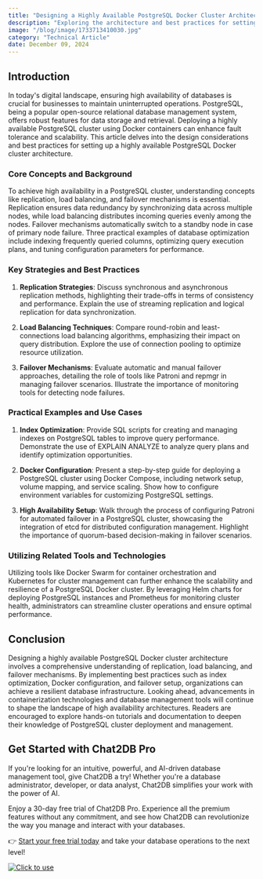 ```yaml
---
title: "Designing a Highly Available PostgreSQL Docker Cluster Architecture"
description: "Exploring the architecture and best practices for setting up a highly available PostgreSQL cluster using Docker."
image: "/blog/image/1733713410030.jpg"
category: "Technical Article"
date: December 09, 2024
---
```


## Introduction

In today's digital landscape, ensuring high availability of databases is crucial for businesses to maintain uninterrupted operations. PostgreSQL, being a popular open-source relational database management system, offers robust features for data storage and retrieval. Deploying a highly available PostgreSQL cluster using Docker containers can enhance fault tolerance and scalability. This article delves into the design considerations and best practices for setting up a highly available PostgreSQL Docker cluster architecture.

### Core Concepts and Background

To achieve high availability in a PostgreSQL cluster, understanding concepts like replication, load balancing, and failover mechanisms is essential. Replication ensures data redundancy by synchronizing data across multiple nodes, while load balancing distributes incoming queries evenly among the nodes. Failover mechanisms automatically switch to a standby node in case of primary node failure. Three practical examples of database optimization include indexing frequently queried columns, optimizing query execution plans, and tuning configuration parameters for performance.

### Key Strategies and Best Practices

1. **Replication Strategies**: Discuss synchronous and asynchronous replication methods, highlighting their trade-offs in terms of consistency and performance. Explain the use of streaming replication and logical replication for data synchronization.

2. **Load Balancing Techniques**: Compare round-robin and least-connections load balancing algorithms, emphasizing their impact on query distribution. Explore the use of connection pooling to optimize resource utilization.

3. **Failover Mechanisms**: Evaluate automatic and manual failover approaches, detailing the role of tools like Patroni and repmgr in managing failover scenarios. Illustrate the importance of monitoring tools for detecting node failures.

### Practical Examples and Use Cases

1. **Index Optimization**: Provide SQL scripts for creating and managing indexes on PostgreSQL tables to improve query performance. Demonstrate the use of EXPLAIN ANALYZE to analyze query plans and identify optimization opportunities.

2. **Docker Configuration**: Present a step-by-step guide for deploying a PostgreSQL cluster using Docker Compose, including network setup, volume mapping, and service scaling. Show how to configure environment variables for customizing PostgreSQL settings.

3. **High Availability Setup**: Walk through the process of configuring Patroni for automated failover in a PostgreSQL cluster, showcasing the integration of etcd for distributed configuration management. Highlight the importance of quorum-based decision-making in failover scenarios.

### Utilizing Related Tools and Technologies

Utilizing tools like Docker Swarm for container orchestration and Kubernetes for cluster management can further enhance the scalability and resilience of a PostgreSQL Docker cluster. By leveraging Helm charts for deploying PostgreSQL instances and Prometheus for monitoring cluster health, administrators can streamline cluster operations and ensure optimal performance.

## Conclusion

Designing a highly available PostgreSQL Docker cluster architecture involves a comprehensive understanding of replication, load balancing, and failover mechanisms. By implementing best practices such as index optimization, Docker configuration, and failover setup, organizations can achieve a resilient database infrastructure. Looking ahead, advancements in containerization technologies and database management tools will continue to shape the landscape of high availability architectures. Readers are encouraged to explore hands-on tutorials and documentation to deepen their knowledge of PostgreSQL cluster deployment and management.

## Get Started with Chat2DB Pro

If you're looking for an intuitive, powerful, and AI-driven database management tool, give Chat2DB a try! Whether you're a database administrator, developer, or data analyst, Chat2DB simplifies your work with the power of AI.

Enjoy a 30-day free trial of Chat2DB Pro. Experience all the premium features without any commitment, and see how Chat2DB can revolutionize the way you manage and interact with your databases.

👉 [Start your free trial today](https://chat2db.ai/pricing) and take your database operations to the next level!


[![Click to use](/image/blog/bg/chat2db.jpg)](https://chat2db.ai/)

